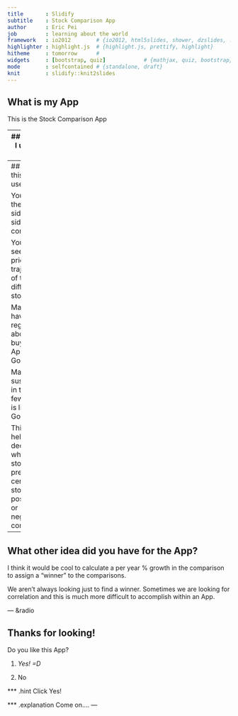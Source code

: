 ```yaml
---
title       : Slidify
subtitle    : Stock Comparison App
author      : Eric Pei
job         : learning about the world
framework   : io2012        # {io2012, html5slides, shower, dzslides, ...}
highlighter : highlight.js  # {highlight.js, prettify, highlight}
hitheme     : tomorrow      # 
widgets     : [bootstrap, quiz]            # {mathjax, quiz, bootstrap}
mode        : selfcontained # {standalone, draft}
knit        : slidify::knit2slides
---
```


## What is my App

This is the Stock Comparison App

---
## How do I use the App?

You pick two stocks you want to compare and the time frame you want to compare them against each other. 

The App will graph both stocks next to each other in the same frame.

---
## Why is this useful?

You get the stocks side by side to compare!

You can see the price trajectories of two different stocks. 

Maybe you have regrets about buying Apple over Google.

Maybe you suspect Oil in the last few years is linked to Gold.

This may help you decide which stock you prefer or if certain stocks are positively or negatively correlated.

---

## What other idea did you have for the App?

I think it would be cool to calculate a per year % growth in the comparison to assign a "winner" to the comparisons. 

We aren't always looking just to find a winner. Sometimes we are looking for correlation and this is much more difficult to accomplish within an App.

--- &radio

## Thanks for looking!

Do you like this App?

1. _Yes! =D_

2. No

*** .hint
Click Yes!

*** .explanation
Come on....
---





